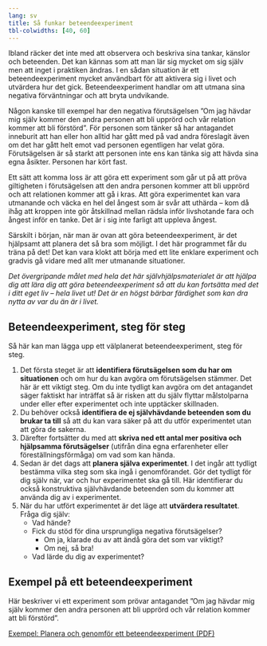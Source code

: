 ```yaml
---
lang: sv
title: Så funkar beteendeexperiment
tbl-colwidths: [40, 60]
---
```


Ibland räcker det inte med att observera och beskriva sina tankar,
känslor och beteenden. Det kan kännas som att man lär sig mycket om sig
själv men att inget i praktiken ändras. I en sådan situation är ett
beteendeexperiment mycket användbart för att aktivera sig i livet och
utvärdera hur det gick. Beteendeexperiment handlar om att utmana sina
negativa förväntningar och att bryta undvikande. 

Någon kanske till exempel har den negativa förutsägelsen ”Om jag hävdar
mig själv kommer den andra personen att bli upprörd och vår relation
kommer att bli förstörd”. För personen som tänker så har antagandet
inneburit att han eller hon alltid har gått med på vad andra
föreslagit även om det har gått helt emot vad personen egentligen har
velat göra. Förutsägelsen är så starkt att personen inte ens kan tänka
sig att hävda sina egna åsikter. Personen har kört fast.

Ett sätt att komma loss är att göra ett experiment som går ut på att
pröva giltigheten i förutsägelsen att den andra personen kommer att bli
upprörd och att relationen kommer att gå i kras. Att göra experimentet
kan vara utmanande och väcka en hel del ångest som är svår att uthärda
-- kom då ihåg att kroppen inte gör åtskillnad mellan rädsla inför
livshotande fara och ångest inför en tanke. Det är i sig inte farligt
att uppleva ångest.

Särskilt i början, när man är ovan att göra beteendeexperiment, är det
hjälpsamt att planera det så bra som möjligt. I det här programmet får
du träna på det! Det kan vara klokt att börja med ett lite enklare
experiment och gradvis gå vidare med allt mer utmanande situationer.

*Det övergripande målet med hela det här självhjälpsmaterialet är att hjälpa dig att lära
dig att göra beteendeexperiment så att du kan fortsätta med det i ditt
eget liv -- hela livet ut! Det är en högst bärbar färdighet som kan dra nytta av 
var du än är i livet.*

## Beteendeexperiment, steg för steg

Så här kan man lägga upp ett välplanerat beteendeexperiment, steg för
steg.

1.  Det första steget är att **identifiera förutsägelsen som du har om
    situationen** och om hur du kan avgöra om förutsägelsen stämmer. Det
    här är ett viktigt steg. Om du inte tydligt kan avgöra om det
    antagandet säger faktiskt har inträffat så är risken att du själv
    flyttar målstolparna under eller efter experimentet och inte
    upptäcker skillnaden.
2.  Du behöver också **identifiera de ej självhävdande beteenden som du
    brukar ta till** så att du kan vara säker på att du utför
    experimentet utan att göra de sakerna.
3.  Därefter fortsätter du med att **skriva ned ett antal mer positiva
    och hjälpsamma förutsägelser** (utifrån dina egna erfarenheter eller
    föreställningsförmåga) om vad som kan hända. 
4.  Sedan är det dags att **planera själva experimentet**. I det ingår
    att tydligt bestämma vilka steg som ska ingå i genomförandet. Gör
    det tydligt för dig själv när, var och hur experimentet ska gå till.
    Här identifierar du också konstruktiva självhävdande beteenden som
    du kommer att använda dig av i experimentet.
5.  När du har utfört experimentet är det läge
    att **utvärdera resultatet**. Fråga dig själv:
    -   Vad hände?
    -   Fick du stöd för dina ursprungliga negativa förutsägelser?
        -   Om ja, klarade du av att ändå göra det som var viktigt?
        -   Om nej, så bra!
    -   Vad lärde du dig av experimentet?

## Exempel på ett beteendeexperiment

Här beskriver vi ett experiment som prövar antagandet ”Om jag hävdar mig
själv kommer den andra personen att bli upprörd och vår relation kommer
att bli förstörd”.

::: {.content-visible when-format="html"}
[Exempel: Planera och genomför ett beteendeexperiment (PDF)](forms/be-exempel.pdf)
:::


<!-- ### Steg 1 - Identifiera din förutsägelse -->

<!--   ---------------------------------------------------------------------- -------------------------------------------------------------------------------------------------------------------- -->
<!--   Situation                                                              Om jag egentligen är upptagen ska jag säga \'nej\' nästa gång Lisa frågar om jag vill följa med och handla kläder. -->
<!--   Förutsägelse                                                           Hon kommer bli upprörd och arg och inte längre vilja vara min vän. -->
<!--   Hur mycket tror jag att det ska hända (på en skala från 0 till 100)?   70 -->
<!--   Hur vet jag om det har hänt?                                           Hon kommer lägga på luren, inte ringa upp igen om jag ringer, inte prata med mig -->
<!--   ---------------------------------------------------------------------- -------------------------------------------------------------------------------------------------------------------- -->

<!-- ### Steg 2 - Identifiera hindrande beteenden -->

<!--   ---------------------------------------------------------------------------------------- ----------------------------------------------------------------------------- -->
<!--   Sådant jag brukar göra för att klara mig (t ex undvikande, flykt, säkerhetsbeteenden)?   Hitta på ursäkter, låtsades vara sjuk, undvika henne tills det är för sent. -->
<!--   ---------------------------------------------------------------------------------------- ----------------------------------------------------------------------------- -->

<!-- ### Steg 3 - Identifiera en mer realistisk förutsägelse -->

<!--   ---------------------------------------------------- ----------------------------------------------------------------------------------------------------------------------------------------------------------------------------- -->
<!--   Påminn mig själv om en mer realistisk förutsägelse   Hon sa \'nej\' till mig förut och det var okej med mig. Hon kommer kanske bli besviken men om hon är en god vän kommer hon inte bli arg och vi kommer fortsätta vara vänner -->
<!--   ---------------------------------------------------- ----------------------------------------------------------------------------------------------------------------------------------------------------------------------------- -->

<!-- ### Steg 4 - Ange ditt målbeteende (från din SMARTa målsättning) -->

<!--   --------------------------------------------------------------------------- -------------------------------------------------------------------------------------------------------------------------------------------------------------------------------------------------- -->
<!--   Vad vill jag att göra annorlunda, för att testa de två förutsägelserna?   Istället för att undvika henne vill jag ringa upp direkt och förklara att jag har ett möte jag måste förbereda och inte kan ses på stan och shoppa. Jag vill boka in en annan tid med henne istället. -->
<!--   --------------------------------------------------------------------------- -------------------------------------------------------------------------------------------------------------------------------------------------------------------------------------------------- -->

<!-- ### Steg 5 - Utför och utvärdera experimentet -->

<!--   ---------------------------------------------------------- ------------------------------------------------------------------------------------------------------------------------------------------------------------------------------------------------------------------- -->
<!--   Vad hände faktiskt?                                        Hon sa att det var lugnt och faktiskt passade henne också. Vi ska ta en fika på onsdag nästa vecka. -->
<!--   Hur väl stämde min första förutsägelse?                    0 -->
<!--   Vilken förutsägelse fick stöd?                             Den mer realistiska -->
<!--   Hur var det att bete sig annorlunda från hur jag brukar?   Läskigt, svårt i början, sen lättare -->
<!--   Vad lärde jag mig av experimentet?                         Jag brukar förvänta mig det värsta och då är jag ofta passiv. Det kändes bra att vara ärlig och rak. Om jag hävdar mig själv blir andra oftast inte arga, om de ändå blir det är det deras och inte mitt problem att jobba med. -->
<!--   ---------------------------------------------------------- ------------------------------------------------------------------------------------------------------------------------------------------------------------------------------------------------------------------- -->
